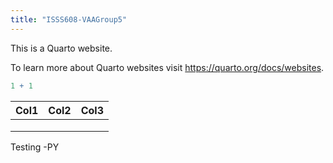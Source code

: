 ```yaml
---
title: "ISSS608-VAAGroup5"
---
```


This is a Quarto website.

To learn more about Quarto websites visit <https://quarto.org/docs/websites>.

```r
1 + 1

```

| Col1 | Col2 | Col3 |
|------|------|------|
|      |      |      |
|      |      |      |
|      |      |      |


Testing -PY
